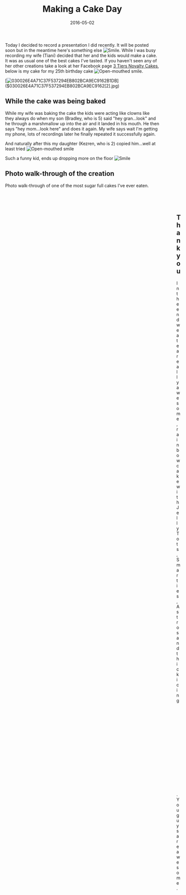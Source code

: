﻿---
title: 'Making a Cake Day'
date: 2016-05-02
tags: ['Personal']
draft: false
summary: 'Today I decided to record a presentation I did recently. It will be posted soon but in the meantime here''s something else. While I was busy recording my wife (Tiani) decided that her and the kids would make a cake. It was as usual one of the best cakes I''ve tasted. If you haven''t seen any of her other creations take a look at her Facebook page3 Tiers Novalty Cakes, below is my cake for my 25th birthday cake.'
---


Today I decided to record a presentation I did recently. It will be posted soon but in the meantime here's something else ![Smile](https://gordonbeeming.com/images/emoticons/smile.svg). While I was busy recording my wife (Tiani) decided that her and the kids would make a cake. It was as usual one of the best cakes I've tasted. If you haven't seen any of her other creations take a look at her Facebook page [3 Tiers Novalty Cakes](https://www.facebook.com/3.Tiers.Novalty.Cakes/), below is my cake for my 25th birthday cake ![Open-mouthed smile](https://gordonbeeming.com/images/emoticons/open-mouthed-smile.svg).

[![030026E4A71C37F537294EB802BCA9EC9162B1DB]($030026E4A71C37F537294EB802BCA9EC9162[1].jpg "030026E4A71C37F537294EB802BCA9EC9162B1DB")]($030026E4A71C37F537294EB802BCA9EC9162[2].jpg)

## While the cake was being baked

While my wife was baking the cake the kids were acting like clowns like they always do when my son (Bradley, who is 5) said "hey gran...look" and he through a marshmallow up into the air and it landed in his mouth. He then says "hey mom...look here" and does it again. My wife says wait I'm getting my phone, lots of recordings later he finally repeated it successfully again.

<YouTubeEmbed src="https://www.youtube.com/embed/EnWHKzLD8GU" width="560" height="315"  />

And naturally after this my daughter (Kezren, who is 2) copied him...well at least tried ![Open-mouthed smile](https://gordonbeeming.com/images/emoticons/open-mouthed-smile.svg)

<YouTubeEmbed src="https://www.youtube.com/embed/WLstgt9zdvM" width="560" height="315"  />

Such a funny kid, ends up dropping more on the floor ![Smile](https://gordonbeeming.com/images/emoticons/smile.svg)

## Photo walk-through of the creation

Photo walk-through of one of the most sugar full cakes I've ever eaten.

<Figure key="/images/7523f5fd97144ae08b3eadaa902a3f69.jpg" src="/images/7523f5fd97144ae08b3eadaa902a3f69.jpg" alt="WP_20160502_026" width="0" height="0" caption="FILL THIS IN" /><Figure key="/images/63bcad5848594a9b80bde6c79c155be7.jpg" src="/images/63bcad5848594a9b80bde6c79c155be7.jpg" alt="WP_20160502_027" width="0" height="0" caption="FILL THIS IN" /><Figure key="/images/1d9ffcfc921e46abbbfbbbc4cb24cde0.jpg" src="/images/1d9ffcfc921e46abbbfbbbc4cb24cde0.jpg" alt="WP_20160502_032" width="0" height="0" caption="FILL THIS IN" /><Figure key="/images/b2d0407a76cd4aa4991a188e079318a8.jpg" src="/images/b2d0407a76cd4aa4991a188e079318a8.jpg" alt="WP_20160502_033" width="0" height="0" caption="FILL THIS IN" /><Figure key="/images/00534545351547ee9a6496359200b3ba.jpg" src="/images/00534545351547ee9a6496359200b3ba.jpg" alt="WP_20160502_038" width="0" height="0" caption="FILL THIS IN" /><Figure key="/images/0fddf48cc4db4a7d9f4ea7df839d3150.jpg" src="/images/0fddf48cc4db4a7d9f4ea7df839d3150.jpg" alt="WP_20160502_040" width="0" height="0" caption="FILL THIS IN" /><Figure key="/images/bb4c0acff2734595a6bb08ba49cc3fff.jpg" src="/images/bb4c0acff2734595a6bb08ba49cc3fff.jpg" alt="WP_20160502_048" width="0" height="0" caption="FILL THIS IN" /><Figure key="/images/9dbdbcbcc46e48b69cf18e680ba3aa49.jpg" src="/images/9dbdbcbcc46e48b69cf18e680ba3aa49.jpg" alt="WP_20160502_053" width="0" height="0" caption="FILL THIS IN" /><Figure key="/images/94989f58282a406bb5885f23e372a8cc.jpg" src="/images/94989f58282a406bb5885f23e372a8cc.jpg" alt="WP_20160502_056" width="0" height="0" caption="FILL THIS IN" /><Figure key="/images/ec4027165169458882750f1d764d4812.jpg" src="/images/ec4027165169458882750f1d764d4812.jpg" alt="WP_20160502_057" width="0" height="0" caption="FILL THIS IN" /><Figure key="/images/49f37c244dc24f70ada1cb20eafe9fc4.jpg" src="/images/49f37c244dc24f70ada1cb20eafe9fc4.jpg" alt="WP_20160502_087" width="0" height="0" caption="FILL THIS IN" /><Figure key="/images/91ad1a22e09b426782d3cf1aff7d2dde.jpg" src="/images/91ad1a22e09b426782d3cf1aff7d2dde.jpg" alt="WP_20160502_095" width="0" height="0" caption="FILL THIS IN" /><Figure key="/images/67de729a6efe439f974e3a42608e3a95.jpg" src="/images/67de729a6efe439f974e3a42608e3a95.jpg" alt="WP_20160502_099" width="0" height="0" caption="FILL THIS IN" /><Figure key="/images/30a09ec12d324feba5b5c075862a290a.jpg" src="/images/30a09ec12d324feba5b5c075862a290a.jpg" alt="WP_20160502_107" width="0" height="0" caption="FILL THIS IN" />

##  

## Thank you

In the end we ate a really awesome, rainbow cake with Jelly Tots, Smarties, Astros and thick icing ![Open-mouthed smile](https://gordonbeeming.com/images/emoticons/open-mouthed-smile.svg). You guys are awesome.

